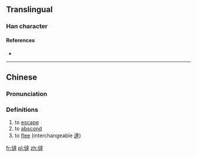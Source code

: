 {{also|達|𠉂}}
==Translingual==

===Han character===
{{Han char|rn=9|rad=人|as=13|sn=15|four=|canj=OYGQ|ids=⿰亻達}}

====References====
* {{Han ref|kx=0119.010|hdz=10217.020|uh=3493|ud=13459}}

----

==Chinese==
{{zh-forms|s=𠉂}}

===Pronunciation===
{{zh-pron
|m=tà
|c=taat3
|h=
|md=
|mn=
|w=
|mc=y
|oc=y
|cat=
}}

===Definitions===
{{zh-hanzi}}

# to [[escape]]
# to [[abscond]]
# to [[flee]] (interchangeable [[達]])

[[fr:㒓]]
[[pl:㒓]]
[[zh:㒓]]